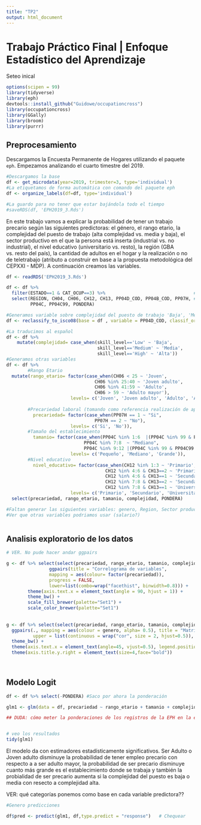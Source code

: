 ```yaml
---
title: "TP2"
output: html_document
---
```


# Trabajo Práctico Final | Enfoque Estadístico del Aprendizaje

Seteo inical

```r
options(scipen = 99)
library(tidyverse)
library(eph)
devtools::install_github("Guidowe/occupationcross")
library(occupationcross)
library(GGally)
library(broom)
library(purrr)

```

## Preprocesamiento

Descargamos la Encuesta Permanente de Hogares utilizando el paquete ```eph```. Empezamos analizando el cuarto timestre del 2019.

``` r
#Descargamos la base
df <- get_microdata(year=2019, trimester=3, type='individual')
#La etiquetamos de forma automática con comando del paquete eph
df <- organize_labels(df=df, type='individual')

#La guardo para no tener que estar bajándola todo el tiempo
#saveRDS(df, 'EPH2019_3.Rds')
```

En este trabajo vamos a explicar la probabilidad de tener un trabajo precario según las siguientes predictoras: el género, el rango etario, la complejidad del puesto de trabajo (alta complejidad vs. media y baja), el sector productivo en el que la persona está inserta (industrial vs. no industrial), el nivel educativo (universitario vs. resto), la región (GBA vs. resto del país), la cantidad de adultos en el hogar y la realización o no de teletrabajo (atributo a construir en base a la propuesta metodológica del CEPXXI - MDP). A continuación creamos las variables.

``` r

df <- readRDS('EPH2019_3.Rds')

df <- df %>% 
  filter(ESTADO==1 & CAT_OCUP==3) %>%                                 #Filtramos a asalariados ocupados
  select(REGION, CH04, CH06, CH12, CH13, PP04D_COD, PP04B_COD, PP07H, #Nos quedamos con las variables que utlizaremos
         PP04C, PP04C99, PONDERA) 

#Generamos variable sobre complejidad del puesto de trabajo 'Baja', 'Media' o 'Alta', utilizando el paquete occupationcross 
df <- reclassify_to_isco08(base = df , variable = PP04D_COD, classif_origin = 'CNO2017', add_skill = T)

#La traducimos al español
df <- df %>%  
    mutate(complejidad= case_when(skill_level=='Low' ~ 'Baja', 
                                  skill_level=='Medium' ~ 'Media',
                                  skill_level=='High' ~ 'Alta'))
#Generamos otras variables
df <- df %>% 
        #Rango Etario
  mutate(rango_etario= factor(case_when(CH06 < 25 ~ 'Joven',  
                                 CH06 %in% 25:40 ~ 'Joven adulto', 
                                 CH06 %in% 41:59 ~ 'Adulto', 
                                 CH06 > 59 ~ 'Adulto mayor'),
                        levels= c('Joven', 'Joven adulto', 'Adulto', 'Adulto Mayor')),
                        
        #Precariedad laboral (tomando como referencia realización de aportes jubilatorios)
          precariedad= factor(case_when(PP07H == 1 ~ "Si",
                                 PP07H == 2 ~ "No"),
                        levels= c('Si', 'No')),
        #Tamaño del establecimiento  
          tamanio= factor(case_when(PP04C %in% 1:6  |(PP04C %in% 99 & PP04C99 == 1)~ "Pequeño",
                             PP04C %in% 7:8  ~ "Mediano",
                             PP04C %in% 9:12 |(PP04C %in% 99 & PP04C99 == 3)~ "Grande"),
                        levels= c('Pequeño', 'Mediano', 'Grande')), 
        #Nivel educativo
          nivel_educativo= factor(case_when(CH12 %in% 1:3 ~ 'Primario', 
                                     CH12 %in% 4:6 & CH13==2 ~ 'Primario', 
                                     CH12 %in% 4:6 & CH13==1 ~ 'Secundario', 
                                     CH12 %in% 7:8 & CH13==2 ~ 'Secundario',
                                     CH12 %in% 7:8 & CH13==1 ~ 'Universitario'),
                        levels= c('Primario', 'Secundario', 'Universitario'))) %>% 
  select(precariedad, rango_etario, tamanio, complejidad, PONDERA)       # Nos quedamos con las variables que entran para el modelo

#Faltan generar las siguientes variables: genero, Region, Sector productivo, cantidad de adultos en el hogar y la realización o no de teletrabajo
#Ver que otras variables podriamos usar (salario?)



```


## Analisis exploratorio de los datos

``` r
# VER. No pude hacer andar ggpairs

g <- df %>% select(select(precariedad, rango_etario, tamanio, complejidad) %>% 
                ggpairs(title = "Correlograma de variables",
                mapping = aes(colour= factor(precariedad)),
                progress = FALSE, 
                lower=list(combo=wrap("facethist", binwidth=0.8))) +
        theme(axis.text.x = element_text(angle = 90, hjust = 1)) + 
        theme_bw() +
        scale_fill_brewer(palette="Set1") +
        scale_color_brewer(palette="Set1")
        
        
g <- df %>% select(select(precariedad, rango_etario, tamanio, complejidad) %>%         
  ggpairs(., mapping = aes(colour = genero, alpha= 0.5), title = "Matriz de correlaciones",
          upper = list(continuous = wrap("cor", size = 2, hjust=0.5)), legend = 15) + 
  theme_bw() +
  theme(axis.text.x = element_text(angle=45, vjust=0.5), legend.position = "bottom") +
  theme(axis.title.y.right = element_text(size=4,face="bold"))        
        
        


```


## Modelo Logit

``` r
df <- df %>% select(-PONDERA) #Saco por ahora la ponderación

glm1 <- glm(data = df, precariedad ~ rango_etario + tamanio + complejidad, family = 'binomial')

## DUDA: cómo meter la ponderaciones de los registros de la EPH en la estimación del modelo logit???


# veo los resultados
tidy(glm1)
```

El modelo da con estimadores estadísticamente significativos. Ser Adulto o Joven adulto disminuye la probabilidad de tener empleo precario con respecto a a ser adulto mayor, la probabilidad de ser precario disminuye cuanto más grande es el establecimiento donde se trabaja y también la probialidad de ser precario aumenta si la complejidad del puesto es baja o media con resecto a complejidad alta.  

VER: qué categorías ponemos como base en cada variable predictora??

``` r
#Genero predicciones

df$pred <- predict(glm1, df,type.predict = "response")   # Chequear

```




